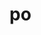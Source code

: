 # po


<ul className="grid grid-cols-1 md:grid-cols-2 lg:grid-cols-3 xl:grid-cols-4 gap-4 -ml-6">
<ReferenceCard
    title="Blacklitterman"
    description="Optimize decorrelation weights"
    url="/sdk/reference/portfolio/po/blacklitterman"
    chevron={false}
/>
<ReferenceCard
    title="Ef"
    description="Get Efficient Frontier"
    url="/sdk/reference/portfolio/po/ef"
    chevron={false}
/>
<ReferenceCard
    title="File"
    description="Load portfolio optimization engine from file"
    url="/sdk/reference/portfolio/po/file"
    chevron={false}
/>
<ReferenceCard
    title="Herc"
    description="Optimize with Hierarchical Equal Risk Contribution (HERC) method."
    url="/sdk/reference/portfolio/po/herc"
    chevron={false}
/>
<ReferenceCard
    title="Hrp"
    description="Optimize with Hierarchical Risk Parity"
    url="/sdk/reference/portfolio/po/hrp"
    chevron={false}
/>
<ReferenceCard
    title="Load"
    description="Load portfolio optimization engine"
    url="/sdk/reference/portfolio/po/load"
    chevron={false}
/>
<ReferenceCard
    title="Load Bl Views"
    description="Load a Excel file with views for Black Litterman model."
    url="/sdk/reference/portfolio/po/load_bl_views"
    chevron={false}
/>
<ReferenceCard
    title="Maxdecorr"
    description="Optimize decorrelation weights"
    url="/sdk/reference/portfolio/po/maxdecorr"
    chevron={false}
/>
<ReferenceCard
    title="Maxdiv"
    description="Optimize diversification weights"
    url="/sdk/reference/portfolio/po/maxdiv"
    chevron={false}
/>
<ReferenceCard
    title="Maxret"
    description="Optimize maximum return weights"
    url="/sdk/reference/portfolio/po/maxret"
    chevron={false}
/>
<ReferenceCard
    title="Maxsharpe"
    description="Optimize Sharpe ratio weights"
    url="/sdk/reference/portfolio/po/maxsharpe"
    chevron={false}
/>
<ReferenceCard
    title="Maxutil"
    description="Optimize maximum utility weights"
    url="/sdk/reference/portfolio/po/maxutil"
    chevron={false}
/>
<ReferenceCard
    title="Minrisk"
    description="Optimize minimum risk weights"
    url="/sdk/reference/portfolio/po/minrisk"
    chevron={false}
/>
<ReferenceCard
    title="Nco"
    description="Optimize with Non-Convex Optimization (NCO) model."
    url="/sdk/reference/portfolio/po/nco"
    chevron={false}
/>
<ReferenceCard
    title="Plot"
    description="Display efficient frontier"
    url="/sdk/reference/portfolio/po/plot"
    chevron={false}
/>
<ReferenceCard
    title="Relriskparity"
    description="Optimize with Relaxed Risk Parity using the least squares approach"
    url="/sdk/reference/portfolio/po/relriskparity"
    chevron={false}
/>
<ReferenceCard
    title="Riskparity"
    description="Optimize with Risk Parity using the risk budgeting approach"
    url="/sdk/reference/portfolio/po/riskparity"
    chevron={false}
/>
<ReferenceCard
    title="Show"
    description="Show portfolio optimization results"
    url="/sdk/reference/portfolio/po/show"
    chevron={false}
/>
</ul>
